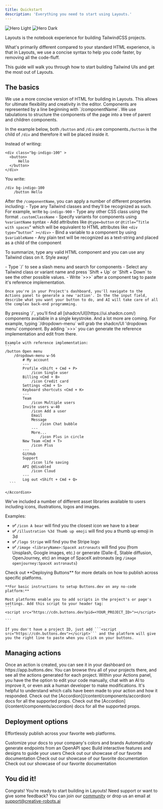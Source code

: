 ```yaml
---
title: Quickstart
description: 'Everything you need to start using Layouts.'
---
```


<img
  className="block dark:hidden"
  src="/images/docs-hero-light.svg"
  alt="Hero Light"
/>
<img
  className="hidden dark:block"
  src="/images/docs-hero-light.svg"
  alt="Hero Dark"
/>

Layouts is the notebook experience for building TailwindCSS projects. 

What's primarily different compared to your standard HTML experience, is that in Layouts, we use a concise syntax to help you code faster, by removing all the code-fluff.

This guide will walk you through how to start building Tailwind UIs and get the most out of Layouts.

## The basics

<AccordionGroup>
  <Accordion title="Layouts Syntax" icon="code">
  We use a more concise version of HTML for building in Layouts. This allows for ultimate flexibility and creativity in the editor. 
  Components are represented by a line beginning with `/componentName`. We use tabulations to structure the components of the page into a tree of parent and children components. 
  
  In the example below, both `/button` and `/div` are components.`/button` is the child of `/div` and therefore it will be placed inside it. 
  
  Instead of writing: 
  ```
  <div class="bg-indigo-100" >
	<button>
		Hello
	</button>
</div>
```
You write: 
```
/div bg-indigo-100
	/button Hello
```

After the `/componentName`, you can apply a number of different properties including:
    - Type any Tailwind classes and they’ll be recognized as such. For example, write `bg-indigo-900`
    - Type any other CSS class using the format `.customClassName`
    - Specify variants for components using `%variantName` syntax
    - Add attributes like `@type=button` or `@title=”Title with spaces”` which will be equivalent to HTML attributes like `<div type=”button” ></div>`
    - Bind a variable to a component by using `$variableName`
    - Any plain text will be recognized as a text-string and placed as a child of the component

To summarize, type any valid HTML component and you can use any Tailwind class on it. Style away!

  </Accordion>

  <Accordion title="Keyboard actions" icon="keyboard">
     - Type `/` to see a slash menu and search for components
     - Select any Tailwind class or variant name and press `Shift + Up` or `Shift + Down` to see the other possible values. 
     - Write `>>>` after a component tag to paste it's reference implementation. 

    Once you're in your Project's dashboard, you'll navigate to the Actions panel to generate a new 'action'. In the the input field, describe what you want your button to do, and AI will take care of all the complex back-end programming.
  </Accordion>

   <Accordion title="Pre-made components" icon="bolt">
    By pressing `/`, you’ll find all [shadcn/UI](https://ui.shadcn.com/) components available in a single keystroke. And a lot more are coming.
    For example, typing `/dropdown-menu` will grab the shadcn/UI 'dropdown menu' component. By adding `>>>` you can generate the reference implementation and edit from there. 

    Example with reference implementation: 
    ```
    /button Open menu
    	/dropdown-menu w-56
    		# My account
    		---
    		Profile <Shift + Cmd + P>
    			/icon Single user
    		Billing <Cmd + B>
    			/icon Credit card
    		Settings <Cmd + S>
    		Keyboard shortcuts <Cmd + K>
    		---
    		Team
    			/icon Multiple users
    		Invite users w-40
    			/icon Add a user
    			Email
    			Message 
    				/icon Chat bubble
    			---
    			More...
    				/icon Plus in circle
    		New Team <Cmd + T>
    			/icon Plus
    		---
    		GitHub
    		Support 
    			/icon life saving
    		API @disabled
    			/icon Cloud
    		---
    		Log out <Shift + Cmd + Q>
      ```

    </Accordion>

  <Accordion title="Asset Libraries" icon="icons">
 We've included a number of different asset libraries available to users including icons, illustrations, logos and images.
 
 Examples:
  - **✅** `/icon A bear` will find you the closest icon we have to a bear
  - **✅** `/illustration %3d Thumb up emoji` will find you a thumb up emoji in 3d
  - **✅** `/logo Stripe` will find you the Stripe logo
  - **✅** `/image <libraryName>:SpaceX astronauts` will find you (from Unsplash, Google images, etc.) or generate (Dalle-E, Stable diffusion, OpenJourney, etc) an image of SpaceX astronauts (eg `/image openjourney:SpaceX astronauts`)

  </Accordion>
    <Accordion title="Exporting your code" icon="upload">
    Check out **Deploying Buttons** for more details on how to publish across specific platforms.

    **For basic instructions to setup Buttons.dev on any no-code platform:**

    Most platforms enable you to add scripts in the project's or page's settings. Add this script to your header tag: 
    ```
    <script src="https://cdn.buttons.dev?pid=<YOUR_PROJECT_ID>"></script>

    ```

    If you don't have a project ID, just add ```<script src="https://cdn.buttons.dev"></script>``` and the platform will give you the right line to paste when you click on your buttons.


  </Accordion>
</AccordionGroup>

## Managing actions

<AccordionGroup>
  <Accordion title="Dashboard" icon="sidebar">
Once an action is created, you can see it in your dashboard on https://app.buttons.dev. You can browse thru all of your projects there, and see all the actions generated for each project.
  </Accordion>

  <Accordion title="Access to code" icon="code">
   Within your Actions panel, you have the the option to edit your code manually, chat with an AI to improve it, or even ask a human developer to make modifications.
  </Accordion>

   <Accordion title="Monitoring" icon="network-wired">
    It's helpful to understand which calls have been made to your action and how it responded.
    </Accordion>

  <Accordion title="Change API Provider" icon="webhook">
    Check out the [Accordion](/content/components/accordion) docs for all the supported props.
  </Accordion>
  
  <Accordion title="Permissions" icon="shield">
    Check out the [Accordion](/content/components/accordion) docs for all the supported props.
  </Accordion>
</AccordionGroup>

## Deployment options

Effortlessly publish across your favorite web platforms.

<CardGroup cols={2}>
  <Card
    title="Framer"
    icon="react"
    href="https://mintlify.com/docs/settings/global"
  >
    Customize your docs to your company's colors and brands
  </Card>
  <Card
    title="Webflow"
    icon="react"
    href="https://mintlify.com/docs/api-playground/openapi"
  >
    Automatically generate endpoints from an OpenAPI spec
  </Card>
  <Card
    title="Bubble.io"
    icon="react"
    href="https://mintlify.com/docs/components/accordion"
  >
    Build interactive features and designs to guide your users
  </Card>
  <Card
    title="React"
    icon="react"
    href="https://mintlify.com/showcase"
  >
    Check out our showcase of our favorite documentation
  </Card>
  <Card
    title="Typedream"
    icon="react"
    href="https://mintlify.com/showcase"
  >
    Check out our showcase of our favorite documentation
  </Card>
  <Card
    title="HTML"
    icon="react"
    href="https://mintlify.com/showcase"
  >
    Check out our showcase of our favorite documentation
  </Card>
</CardGroup>


## You did it!

Congrats! You’re ready to start building in Layouts! Need support or want to give some feedback? You can join our [community](https://discord.com) or drop us an email at support@creative-robots.ai


